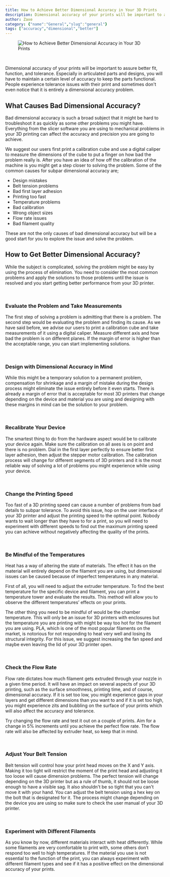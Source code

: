 ```yaml
---
title: How to Achieve Better Dimensional Accuracy in Your 3D Prints
description: Dimensional accuracy of your prints will be important to assure better fit, function, and tolerance. Especially in articulated parts and designs.
author: Zaxe
category: {"name":"General","slug":"general"}
tags: ["accuracy","dimensional","better"]
---
```


<Aligned>

<figure className="w-full flex justify-center items-center">
<img className="w-full h-full max-w-md rounded-xl overflow-hidden shadow-xl" alt="How to Achieve Better Dimensional Accuracy in Your 3D Prints" src="https://cdn.zaxe.com/knowledge-base/posts/how-to-achieve-better-dimensional-accuracy-in-your-3d-prints/img/how-to-achieve-better-dimensional-accuracy-in-your-3d-prints-thumbnail.webp"/>
</figure>

<br/>

Dimensional accuracy of your prints will be important to assure better fit, function, and tolerance. Especially in articulated parts and designs, you will have to maintain a certain level of accuracy to keep the parts functional. People experience tolerance issues with their print and sometimes don't even notice that it is entirely a dimensional accuracy problem.

## What Causes Bad Dimensional Accuracy?

Bad dimensional accuracy is such a broad subject that it might be hard to troubleshoot it as quickly as some other problems you might have. Everything from the slicer software you are using to mechanical problems in your 3D printing can affect the accuracy and precision you are going to achieve.

We suggest our users first print a calibration cube and use a digital caliper to measure the dimensions of the cube to put a finger on how bad the problem really is. After you have an idea of how off the calibration of the machine is you might get a step closer to solving the problem. Some of the common causes for subpar dimensional accuracy are;

- Design mistakes
- Belt tension problems
- Bad first layer adhesion 
- Printing too fast 
- Temperature problems 
- Bad calibration 
- Wrong object sizes
- Flow rate issues 
- Bad filament quality 

These are not the only causes of bad dimensional accuracy but will be a good start for you to explore the issue and solve the problem.

## How to Get Better Dimensional Accuracy?

While the subject is complicated, solving the problem might be easy by using the process of elimination. You need to consider the most common problems and apply the solutions to those problems until the issue is resolved and you start getting better performance from your 3D printer. 

<br/>

### Evaluate the Problem and Take Measurements

The first step of solving a problem is admitting that there is a problem. The second step would be evaluating the problem and finding its cause. As we have said before, we advise our users to print a calibration cube and take measurements of it using a digital caliper. Measure different axis and how bad the problem is on different planes. If the margin of error is higher than the acceptable range, you can start implementing solutions.  

<br/>

### Design with Dimensional Accuracy in Mind

While this might be a temporary solution to a permanent problem, compensation for shrinkage and a margin of mistake during the design process might eliminate the issue entirely before it even starts. There is already a margin of error that is acceptable for most 3D printers that change depending on the device and material you are using and designing with these margins in mind can be the solution to your problem.

<br/>

### Recalibrate Your Device

The smartest thing to do from the hardware aspect would be to calibrate your device again. Make sure the calibration on all axes is on point and there is no problem. Dial in the first layer perfectly to ensure better first layer adhesion, then adjust the stepper motor calibration. The calibration process will change for different segments of 3D printers and it is the most reliable way of solving a lot of problems you might experience while using your device. 

<br/>

### Change the Printing Speed

Too fast of a 3D printing speed can cause a number of problems from bad details to subpar tolerance. To avoid this issue, hop on the user interface of your 3D printer and adjust the printing speed to the optimal point. Nobody wants to wait longer than they have to for a print, so you will need to experiment with different speeds to find out the maximum printing speed you can achieve without negatively affecting the quality of the prints. 

<br/>

### Be Mindful of the Temperatures

Heat has a way of altering the state of materials. The effect it has on the material will entirely depend on the filament you are using, but dimensional issues can be caused because of imperfect temperatures in any material. 

First of all, you will need to adjust the extruder temperature. To find the best temperature for the specific device and filament, you can print a temperature tower and evaluate the results. This method will allow you to observe the different temperatures’ effects on your prints. 

The other thing you need to be mindful of would be the chamber temperature. This will only be an issue for 3D printers with enclosures but the temperature you are printing with might be way too hot for the filament you are using. PLA, which is one of the most popular filaments on the market, is notorious for not responding to heat very well and losing its structural integrity. For this issue, we suggest increasing the fan speed and maybe even leaving the lid of your 3D printer open. 

<br/>

### Check the Flow Rate

Flow rate dictates how much filament gets extruded through your nozzle in a given time period. It will have an impact on several aspects of your 3D printing, such as the surface smoothness, printing time, and of course, dimensional accuracy. If it is set too low, you might experience gaps in your layers and get different dimensions than you want to and if it is set too high, you might experience zits and bubbling on the surface of your prints which will also affect the accuracy and tolerance. 

Try changing the flow rate and test it out on a couple of prints. Aim for a change in 5% increments until you achieve the perfect flow rate. The flow rate will also be affected by extruder heat, so keep that in mind.

<br/>

### Adjust Your Belt Tension 

Belt tension will control how your print head moves on the X and Y axis. Making it too tight will restrict the moment of the print head and adjusting it too loose will cause dimension problems. The perfect tension will change depending on the 3D printer but as a rule of thumb, it should not be loose enough to have a visible sag. It also shouldn't be so tight that you can't move it with your hand. You can adjust the belt tension using a hex key on the bolt that is designated for it. The process might change depending on the device you are using so make sure to check the user manual of your 3D printer. 

<br/>

### Experiment with Different Filaments

As you know by now, different materials interact with heat differently. While some filaments are very comfortable to print with, some others don’t respond too well to high temperatures. If the material you use is not essential to the function of the print, you can always experiment with different filament types and see if it has a positive effect on the dimensional accuracy of your prints.
</Aligned>
